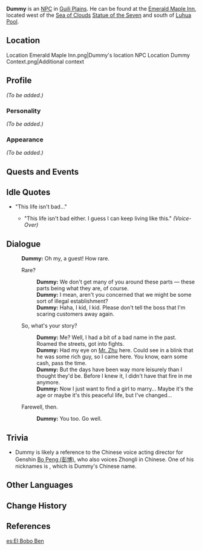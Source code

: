 {{Meta
<!-- REMOVE THIS TEMPLATE AFTER ADDING MISSING INFO -->
|missing_NPC_profile  = yes
}}
{{Character Infobox
|region           = Liyue
|image            = NPC Dummy.png
|voiceCN          = [https://zh.moegirl.org.cn/彭博 Bo Peng (彭博)]<ref>Bilibili: [https://t.bilibili.com/493073743209903902?tab=2 CN VA Self Announcement]</ref>
|type             = NPC
}}
'''Dummy''' is an [[NPC]] in [[Guili Plains]]. He can be found at the [[Emerald Maple Inn]], located west of the [[Sea of Clouds]] [[Statue of the Seven]] and south of [[Luhua Pool]].

==Location==
<gallery hideaddbutton="true" captionalign="center">
Location Emerald Maple Inn.png|Dummy's location
NPC Location Dummy Context.png|Additional context
</gallery>

==Profile==
''(To be added.)''

===Personality===
''(To be added.)''

===Appearance===
''(To be added.)''

==Quests and Events==
{{Quest Appearances}}

==Idle Quotes==
* "This life isn't bad..."
** {{A|VO Dummy 01.ogg}} "This life isn't bad either. I guess I can keep living like this." ''(Voice-Over)''

==Dialogue==
{{Dialogue start}}
:'''Dummy:''' Oh my, a guest! How rare.
:{{DIcon}} Rare?
::'''Dummy:''' We don't get many of you around these parts &mdash; these parts being what they are, of course.
::'''Dummy:''' I mean, aren't you concerned that we might be some sort of illegal establishment?
::'''Dummy:''' Haha, I kid, I kid. Please don't tell the boss that I'm scaring customers away again.
:{{DIcon}} So, what's your story?
::'''Dummy:''' Me? Well, I had a bit of a bad name in the past. Roamed the streets, got into fights.
::'''Dummy:''' Had my eye on [[Mr. Zhu]] here. Could see in a blink that he was some rich guy, so I came here. You know, earn some cash, pass the time.
::'''Dummy:''' But the days have been way more leisurely than I thought they'd be. Before I knew it, I didn't have that fire in me anymore.
::'''Dummy:''' Now I just want to find a girl to marry... Maybe it's the age or maybe it's this peaceful life, but I've changed...
:{{DIcon}} Farewell, then.
::'''Dummy:''' You too. Go well.
{{Dialogue end}}

==Trivia==
* Dummy is likely a reference to the Chinese voice acting director for Genshin [https://zh.moegirl.org.cn/%E5%BD%AD%E5%8D%9A Bo Peng (彭博)], who also voices Zhongli in Chinese. One of his nicknames is {{Lang|mini=1|zh=阿笨}}, which is Dummy's Chinese name.

==Other Languages==
{{Other Languages
|en      = Dummy
|zhs     = 阿笨
|zhs_rm  = Ā Bèn
|zht     = 阿笨
|zht_rm  = Ā Bèn
|zh_tl   = {{wt|Ah||Etymology 2}} Dumb
|ja      = デク
|ja_rm   = Deku
|ja_tl   = Useless Person
|ko      = 모질이
|ko_rm   = Mojil'i
|ko_tl   = Mojil'i
|ko_note = Mojil'i means 'Idiot, Fool' in {{w|Jeolla dialect}}
|es      = El Bobo Ben
|es_tl   = The Dummy Ben
|fr      = Gourdiflot
|fr_tl   = Silly
|ru      = Болван Бэнь
|ru_tl   = Blockhead Ben
|th      = Dummy
|vi      = Dummy
|de      = Heini
|de_tl   = Dummy
|id      = Dummy
|pt      = Bobo
|pt_tl   = 
}}

==Change History==
{{Change History|1.0}}

==References==
{{Reflist}}

[[es:El Bobo Ben]]